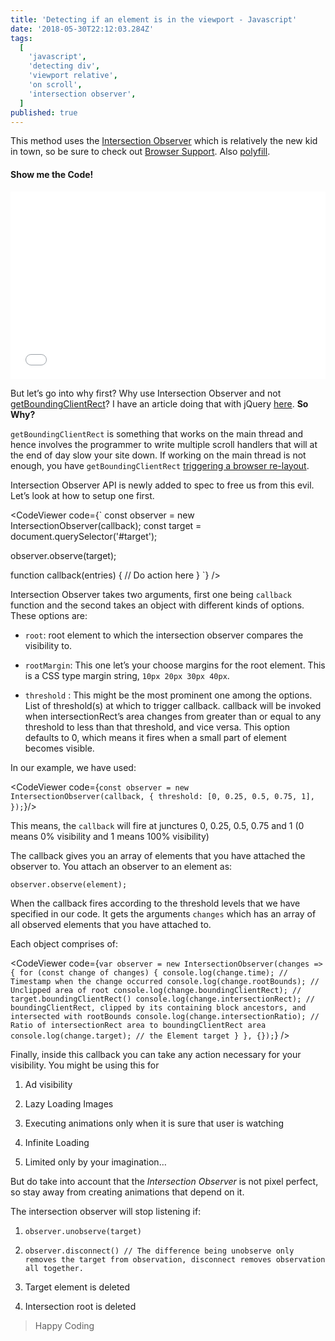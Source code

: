 ```yaml
---
title: 'Detecting if an element is in the viewport - Javascript'
date: '2018-05-30T22:12:03.284Z'
tags:
  [
    'javascript',
    'detecting div',
    'viewport relative',
    'on scroll',
    'intersection observer',
  ]
published: true
---
```



This method uses the [Intersection Observer](https://w3c.github.io/IntersectionObserver/) which is relatively the new kid in town, so be sure to check out [Browser Support](https://caniuse.com/#feat=intersectionobserver). Also [polyfill](https://github.com/w3c/IntersectionObserver/tree/master/polyfill).

#### Show me the Code!

<iframe height='300' scrolling='no' title='Intersection Observer Demo' src='//codepen.io/BoyWithSilverWings/embed/bKgopr/?height=300&theme-id=32843&default-tab=js,result' frameborder='no' allowtransparency='true' allowfullscreen='true' style='width: 100%;'>See the Pen <a href='https://codepen.io/BoyWithSilverWings/pen/bKgopr/'>Intersection Observer Demo</a> by Boy with Silver Wings (<a href='https://codepen.io/BoyWithSilverWings'>@BoyWithSilverWings</a>) on <a href='https://codepen.io'>CodePen</a>.
</iframe>

But let’s go into why first? Why use Intersection Observer and not [getBoundingClientRect](https://developer.mozilla.org/en-US/docs/Web/API/Element/getBoundingClientRect)? I have an article doing that with jQuery [here](https://medium.com/talk-like/detecting-if-an-element-is-in-the-viewport-jquery-a6a4405a3ea2). **So Why?**

`getBoundingClientRect` is something that works on the main thread and hence involves the programmer to write multiple scroll handlers that will at the end of day slow your site down. If working on the main thread is not enough, you have `getBoundingClientRect` [triggering a browser re-layout](https://gist.github.com/paulirish/5d52fb081b3570c81e3a).

Intersection Observer API is newly added to spec to free us from this evil. Let’s look at how to setup one first.

<CodeViewer code={`
const observer = new IntersectionObserver(callback);
const target = document.querySelector('#target');
 
observer.observe(target);
 
function callback(entries) {
  //  Do action here
}
`} />

Intersection Observer takes two arguments, first one being `callback` function and the second takes an object with different kinds of options. These options are:

- `root`: root element to which the intersection observer compares the visibility to.

- `rootMargin`: This one let’s your choose margins for the root element. This is a CSS type margin string, `10px 20px 30px 40px`.

- `threshold` : This might be the most prominent one among the options. List of threshold(s) at which to trigger callback. callback will be invoked when intersectionRect’s area changes from greater than or equal to any threshold to less than that threshold, and vice versa. This option defaults to 0, which means it fires when a small part of element becomes visible.

In our example, we have used:

<CodeViewer code={`
const observer = new IntersectionObserver(callback, {
  threshold: [0, 0.25, 0.5, 0.75, 1],
});
`}/>

This means, the `callback` will fire at junctures 0, 0.25, 0.5, 0.75 and 1 (0 means 0% visibility and 1 means 100% visibility)

The callback gives you an array of elements that you have attached the observer to. You attach an observer to an element as:

`observer.observe(element);`

When the callback fires according to the threshold levels that we have specified in our code. It gets the arguments `changes` which has an array of all observed elements that you have attached to.

Each object comprises of:

<CodeViewer code={`
var observer = new IntersectionObserver(changes => {
  for (const change of changes) {
    console.log(change.time); // Timestamp when the change occurred
    console.log(change.rootBounds); // Unclipped area of root
    console.log(change.boundingClientRect); // target.boundingClientRect()
    console.log(change.intersectionRect); // boundingClientRect, clipped by its containing block ancestors, and intersected with rootBounds
    console.log(change.intersectionRatio); // Ratio of intersectionRect area to boundingClientRect area
    console.log(change.target); // the Element target
  }
}, {});
`} />

Finally, inside this callback you can take any action necessary for your visibility. You might be using this for

1.  Ad visibility

2.  Lazy Loading Images
3.  Executing animations only when it is sure that user is watching
4.  Infinite Loading
5.  Limited only by your imagination…

But do take into account that the _Intersection Observer_ is not pixel perfect, so stay away from creating animations that depend on it.

The intersection observer will stop listening if:

1.  `observer.unobserve(target)`

2.  `observer.disconnect() // The difference being unobserve only removes the target from observation, disconnect removes observation all together.`
3.  Target element is deleted
4.  Intersection root is deleted

> Happy Coding
